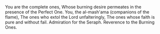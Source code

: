 You are the complete ones,
Whose burning desire permeates in the presence of the Perfect One.
You, the al-mash'ama (companions of the flame),
The ones who extol the Lord unfalteringly,
The ones whose faith is pure and without fail.
Admiration for the Seraph.
Reverence to the Burning Ones.